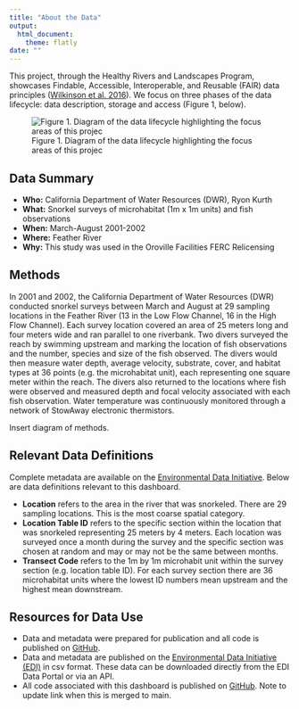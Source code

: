 ```yaml
---
title: "About the Data"
output: 
  html_document:
    theme: flatly
date: ""
---
```


This project, through the Healthy Rivers and Landscapes Program, showcases Findable,
Accessible, Interoperable, and Reusable (FAIR) data principles ([Wilkinson et al. 2016](https://www.nature.com/articles/sdata201618)). We focus on three phases of
the data lifecycle: data description, storage and access (Figure 1, below).

![Figure 1. Diagram of the data lifecycle highlighting the focus areas of this projec](data_lifecycle.png)

## Data Summary

- **Who:** California Department of Water Resources (DWR), Ryon Kurth
- **What:** Snorkel surveys of microhabitat (1m x 1m units) and fish observations
- **When:** March-August 2001-2002
- **Where:** Feather River
- **Why:** This study was used in the Oroville Facilities FERC Relicensing

## Methods

In 2001 and 2002, the California Department of Water Resources (DWR) conducted snorkel surveys between March and August at 29 sampling locations in the Feather River (13 in the Low Flow Channel, 16 in the High Flow Channel). Each survey location covered an area of 25 meters long and four meters wide and ran parallel to one riverbank. Two divers surveyed the reach by swimming upstream and marking the location of fish observations and the number, species and size of the fish observed. The divers would then measure water depth, average velocity, substrate, cover, and habitat types at 36 points (e.g. the microhabitat unit), each representing one square meter within the reach. The divers also returned to the locations where fish were observed and measured depth and focal velocity associated with each fish observation. Water temperature was continuously monitored through a network of StowAway electronic thermistors. 

Insert diagram of methods.

## Relevant Data Definitions

Complete metadata are available on the [Environmental Data Initiative](https://portal.edirepository.org/nis/mapbrowse?packageid=edi.1705.3). Below are data definitions relevant to this dashboard.

- **Location** refers to the area in the river that was snorkeled. There are 29 sampling locations. This is the most coarse spatial category.
- **Location Table ID** refers to the specific section within the location that was snorkeled representing 25 meters by 4 meters. Each location was surveyed once a month during the survey and the specific section was chosen at random and may or may not be the same between months. 
- **Transect Code** refers to the 1m by 1m microhabit unit within the survey section (e.g. location table ID). For each survey section there are 36 microhabitat units where the lowest ID numbers mean upstream and the highest mean downstream.

## Resources for Data Use

- Data and metadata were prepared for publication and all code is published on [GitHub](https://github.com/Healthy-Rivers-and-Landscapes-Science/feather-river/tree/main/edi-mini-snorkel).
- Data and metadata are published on the [Environmental Data Initiative (EDI)](https://portal.edirepository.org/nis/mapbrowse?packageid=edi.1705.2) in csv format. These data can be downloaded directly from the EDI Data Portal or via an API.
- All code associated with this dashboard is published on [GitHub](https://github.com/Healthy-Rivers-and-Landscapes-Science/feather-river/tree/add-shiny-app/mini-snorkel-app). Note to update link when this is merged to main.
